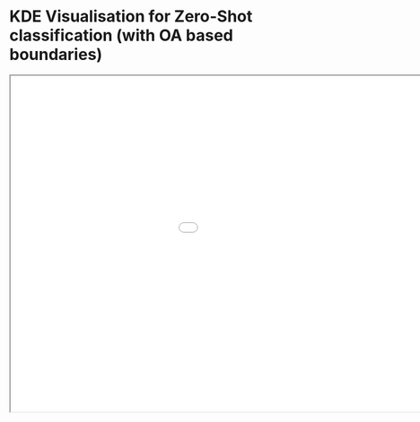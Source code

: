 # KDE Visualisation for Zero-Shot classification (with OA based boundaries)

<iframe id="serviceFrameSend" src="KDE_boundaries_V1_OA_1.html" width="1200" height="600" frameborder="50">
